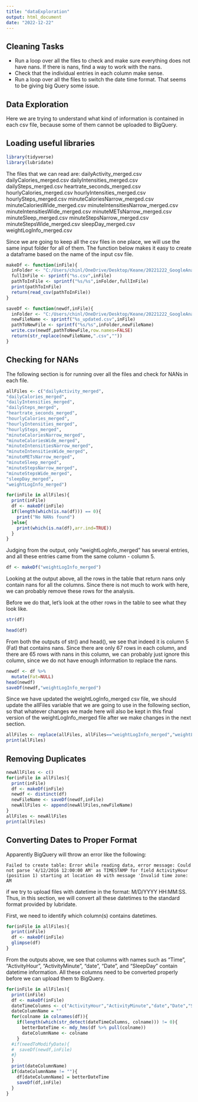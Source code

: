 ---
title: "dataExploration"
output: html_document
date: "2022-12-22"
---
## Cleaning Tasks
* Run a loop over all the files to check and make sure everything does not have nans. If there is nans, find a way to work with the nans.
* Check that the individual entries in each column make sense. 
* Run a loop over all the files to switch the date time format. That seems to be giving big Query some issue.

## Data Exploration

Here we are trying to understand what kind of information is contained in each csv file, because some of them cannot be uploaded to BigQuery.

## Loading useful libraries
```{r}
library(tidyverse)
library(lubridate)
```
The files that we can read are:
dailyActivity_merged.csv
dailyCalories_merged.csv
dailyIntensities_merged.csv
dailySteps_merged.csv
heartrate_seconds_merged.csv
hourlyCalories_merged.csv
hourlyIntensities_merged.csv
hourlySteps_merged.csv
minuteCaloriesNarrow_merged.csv
minuteCaloriesWide_merged.csv
minuteIntensitiesNarrow_merged.csv
minuteIntensitiesWide_merged.csv
minuteMETsNarrow_merged.csv
minuteSleep_merged.csv
minuteStepsNarrow_merged.csv
minuteStepsWide_merged.csv
sleepDay_merged.csv
weightLogInfo_merged.csv

Since we are going to keep all the csv files in one place, we will use the same input folder for all of them. The function below makes it easy to create a dataframe based on the name of the input csv file.
```{r}
makeDf <- function(inFile){
  inFolder <- "C:/Users/chinl/OneDrive/Desktop/Keane/20221222_GoogleAnalyticCapstone/Fitabase Data 4.12.16-5.12.16"
  fullInFile <- sprintf("%s.csv",inFile)
  pathToInFile <- sprintf("%s/%s",inFolder,fullInFile)
  print(pathToInFile)
  return(read_csv(pathToInFile))
}

saveDf <- function(newdf,inFile){
  inFolder <- "C:/Users/chinl/OneDrive/Desktop/Keane/20221222_GoogleAnalyticCapstone/Fitabase Data 4.12.16-5.12.16"
  newFileName <- sprintf("%s_updated.csv",inFile)
  pathToNewFile <- sprintf("%s/%s",inFolder,newFileName)
  write.csv(newdf,pathToNewFile,row.names=FALSE)
  return(str_replace(newFileName,".csv",""))
}
```

## Checking for NANs

The following section is for running over all the files and check for NANs in each file.
```{r}
allFiles <- c("dailyActivity_merged",
"dailyCalories_merged",
"dailyIntensities_merged",
"dailySteps_merged",
"heartrate_seconds_merged",
"hourlyCalories_merged",
"hourlyIntensities_merged",
"hourlySteps_merged",
"minuteCaloriesNarrow_merged",
"minuteCaloriesWide_merged",
"minuteIntensitiesNarrow_merged",
"minuteIntensitiesWide_merged",
"minuteMETsNarrow_merged",
"minuteSleep_merged",
"minuteStepsNarrow_merged",
"minuteStepsWide_merged",
"sleepDay_merged",
"weightLogInfo_merged")

for(inFile in allFiles){
  print(inFile)
  df <- makeDf(inFile)
  if(length(which(is.na(df))) == 0){
    print("No NANs found")
  }else{
    print(which(is.na(df),arr.ind=TRUE))
  }
}
```
Judging from the output, only "weightLogInfo_merged" has several entries, and all these entries came from the same column - column 5.

```{r}
df <- makeDf("weightLogInfo_merged")
```

Looking at the output above, all the rows in the table that return nans only contain nans for all the columns. Since there is not much to work with here, we can probably remove these rows for the analysis.

Before we do that, let's look at the other rows in the table to see what they look like.

```{r}
str(df)
```
```{r}
head(df)
```

From both the outputs of str() and head(), we see that indeed it is column 5 (Fat) that contains nans. Since there are only 67 rows in each column, and there are 65 rows with nans in this column, we can probably just ignore this column, since we do not have enough information to replace the nans. 

```{r}
newdf <- df %>% 
  mutate(Fat=NULL)
head(newdf)
saveDf(newdf,"weightLogInfo_merged")
```

Since we have updated the weightLogInfo_merged csv file, we should update the allFiles variable that we are going to use in the following section, so that whatever changes we made here will also be kept in this final version of the weightLogInfo_merged file after we make changes in the next section.

```{r}
allFiles <- replace(allFiles, allFiles=="weightLogInfo_merged","weightLogInfo_merged_updated") 
print(allFiles)
```
## Removing Duplicates
```{r}
newAllFiles <- c()
for(inFile in allFiles){
  print(inFile)
  df <- makeDf(inFile)
  newdf <- distinct(df)
  newFileName <- saveDf(newdf,inFile)
  newAllFiles <- append(newAllFiles,newFileName)
}
allFiles <- newAllFiles
print(allFiles)
```
## Converting Dates to Proper Format

Apparently BigQuery will throw an error like the following:
```
Failed to create table: Error while reading data, error message: Could not parse '4/12/2016 12:00:00 AM' as TIMESTAMP for field ActivityHour (position 1) starting at location 49 with message 'Invalid time zone: AM
```
if we try to upload files with datetime in the format: M/D/YYYY HH:MM:SS. Thus, in this section, we will convert all these datetimes to the standard format provided by lubridate.

First, we need to identify which column(s) contains datetimes.
```{r}
for(inFile in allFiles){
  print(inFile)
  df <- makeDf(inFile)
  glimpse(df)
}
```
From the outputs above, we see that columns with names such as "Time", "ActivityHour", "ActivityMinute", "date", "Date", and "SleepDay" contain datetime information. All these columns need to be converted properly before we can upload them to BigQuery.
```{r}
for(inFile in allFiles){
  print(inFile)
  df <- makeDf(inFile)
  dateTimeColumns <- c("ActivityHour","ActivityMinute","date","Date","SleepDay","Time")
  dateColumnName = ""
  for(colname in colnames(df)){
    if(length(which(str_detect(dateTimeColumns, colname))) != 0){
      betterDateTime <- mdy_hms(df %>% pull(colname))
      dateColumnName <- colname
    }
  #if(needToModifyDate){
  #  saveDf(newdf,inFile)
  #}
  }
  print(dateColumnName)
  if(dateColumnName != ""){
    df[dateColumnName] = betterDateTime
    saveDf(df,inFile)
  }
}
```
